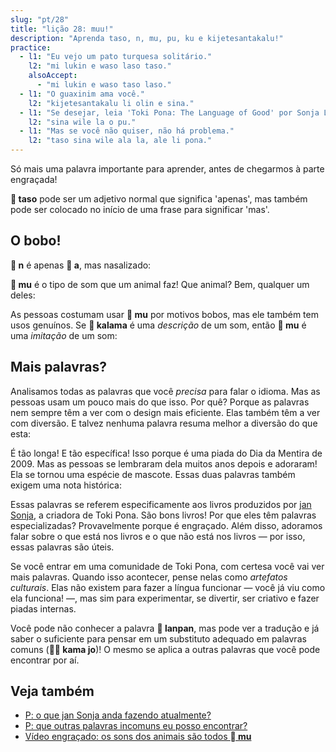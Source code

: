```yaml
---
slug: "pt/28"
title: "lição 28: muu!"
description: "Aprenda taso, n, mu, pu, ku e kijetesantakalu!"
practice:
  - l1: "Eu vejo um pato turquesa solitário."
    l2: "mi lukin e waso laso taso."
    alsoAccept:
      - "mi lukin e waso taso laso."
  - l1: "O guaxinim ama você."
    l2: "kijetesantakalu li olin e sina."
  - l1: "Se desejar, leia 'Toki Pona: The Language of Good' por Sonja Lang."
    l2: "sina wile la o pu."
  - l1: "Mas se você não quiser, não há problema."
    l2: "taso sina wile ala la, ale li pona."
---
```



Só mais uma palavra importante para aprender, antes de chegarmos à parte engraçada!

<List>
  <Word sl="taso" m="mas, apenas" />
</List>

**󱥨 taso** pode ser um adjetivo normal que significa 'apenas', mas também pode ser colocado no início de uma frase para significar 'mas'.

<List>
  <Sentence sl="mi awen wan taso." m="Eu continuo sozinho." />
  <Sentence sl="taso mi awen pilin pona." m="Mas mantenho o ânimo." />
</List>

## O bobo!

**󱦆 n** é apenas **󱤀 a**, mas nasalizado:

<List>
  <Word sl="n" m="hmm, hum" />
  <Sentence sl="n... mi sona ala." m="Hum... Eu não sei." />
</List>

**󱤹 mu** é o tipo de som que um animal faz! Que animal? Bem, qualquer um deles:

<List>
  <Word sl="mu" m="muu, miau, au-au, hiiiiin (relincho)..." />
  <Sentence sl="soweli mute! mu mu mu mu mu mu." m="Seis vacas! <a target='_blank' href='https://www.youtube.com/watch?v=xxClPfZDn-E'>Muu muu muu muu muu muu</a>." />
</List>

As pessoas costumam usar **󱤹 mu** por motivos bobos, mas ele também tem usos genuínos. Se **󱤕 kalama** é uma *descrição* de um som, então **󱤹 mu** é uma *imitação* de um som:

<List>
  <Sentence sl="mi kute e kalama suli." m="Ouvi um barulho alto." />
  <Sentence sl="mi kute e mu suli." m="Ouvi um bum alto." />
</List>

## Mais palavras?

Analisamos todas as palavras que você *precisa* para falar o idioma. Mas as pessoas usam um pouco mais do que isso. Por quê? Porque as palavras nem sempre têm a ver com o design mais eficiente. Elas também têm a ver com diversão. E talvez nenhuma palavra resuma melhor a diversão do que esta:

<List>
  <Word sl="kijetesantakalu" m="guaxinim; animal parecido com um guaxinim, como um cacomistlo, um panda vermelho ou um kinkajou" />
</List>

É tão longa! E tão específica! Isso porque é uma piada do Dia da Mentira de 2009. Mas as pessoas se lembraram dela muitos anos depois e adoraram! Ela se tornou uma espécie de mascote.
Essas duas palavras também exigem uma nota histórica:

<List>
  <Word sl="pu" m="(interagir com) <i>Toki Pona: The Language of Good (2014)</i>, por jan Sonja" />
  <Word sl="ku" m="(interagir com) <i>Toki Pona Dictionary (2021)</i>, por jan Sonja" />
</List>

Essas palavras se referem especificamente aos livros produzidos por [jan Sonja](https://tokipona.org), a criadora de Toki Pona. São bons livros! Por que eles têm palavras especializadas? Provavelmente porque é engraçado.
Além disso, adoramos falar sobre o que está nos livros e o que não está nos livros — por isso, essas palavras são úteis.

Se você entrar em uma comunidade de Toki Pona, com certesa você vai ver mais palavras. Quando isso acontecer, pense nelas como *artefatos culturais*. Elas não existem para fazer a língua funcionar — você já viu como ela funciona! —, mas sim para experimentar, se divertir, ser criativo e fazer piadas internas.

<List>
  <Sentence sl="kijetesantakalu tonsi li lanpan ala lanpan e soko?" m="O guaxinim não-binário rouba cogumelos?" />
</List>

Você pode não conhecer a palavra **󱦅 lanpan**, mas pode ver a tradução e já saber o suficiente para pensar em um substituto adequado em palavras comuns (**󱤖󱤓 kama jo**)! O mesmo se aplica a outras palavras que você pode encontrar por aí.

<Practice exercises={frontmatter.practice} />

## Veja também
* [P: o que jan Sonja anda fazendo atualmente?](/pt/jan-sonja/)
* [P: que outras palavras incomuns eu posso encontrar?](/pt/uncommon-words/)
* [Vídeo engraçado: os sons dos animais são todos **󱤹 mu**](https://www.youtube.com/watch?v=zh-kLJI43xw)
